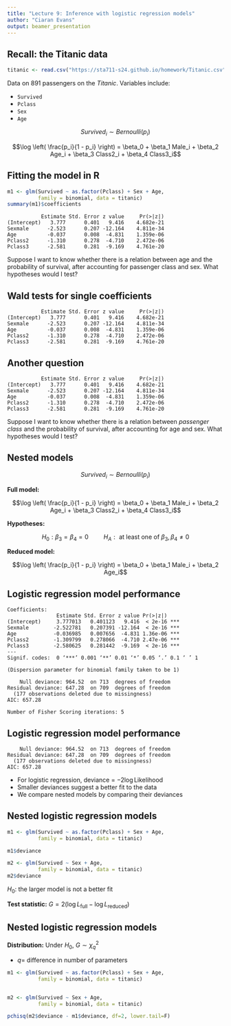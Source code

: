 ```yaml
---
title: "Lecture 9: Inference with logistic regression models"
author: "Ciaran Evans"
output: beamer_presentation
---
```


## Recall: the Titanic data

```r
titanic <- read.csv("https://sta711-s24.github.io/homework/Titanic.csv")
```

Data on 891 passengers on the *Titanic*. Variables include:

* `Survived`
* `Pclass`
* `Sex`
* `Age`

$$Survived_i \sim Bernoulli(p_i)$$

\vspace{-1cm}

$$\log \left( \frac{p_i}{1 - p_i} \right) = \beta_0 + \beta_1 Male_i + \beta_2 Age_i + \beta_3 Class2_i + \beta_4 Class3_i$$

## Fitting the model in R

```r
m1 <- glm(Survived ~ as.factor(Pclass) + Sex + Age, 
          family = binomial, data = titanic)
summary(m1)$coefficients
```

```
           Estimate Std. Error z value     Pr(>|z|)
(Intercept)   3.777      0.401   9.416    4.682e-21
Sexmale      -2.523      0.207 -12.164    4.811e-34
Age          -0.037      0.008  -4.831    1.359e-06
Pclass2      -1.310      0.278  -4.710    2.472e-06
Pclass3      -2.581      0.281  -9.169    4.761e-20
```

Suppose I want to know whether there is a relation between age and the probability of survival, after accounting for passenger class and sex. What hypotheses would I test?

\vspace{5cm}

## Wald tests for single coefficients

```
           Estimate Std. Error z value     Pr(>|z|)
(Intercept)   3.777      0.401   9.416    4.682e-21
Sexmale      -2.523      0.207 -12.164    4.811e-34
Age          -0.037      0.008  -4.831    1.359e-06
Pclass2      -1.310      0.278  -4.710    2.472e-06
Pclass3      -2.581      0.281  -9.169    4.761e-20
```

\vspace{6cm}

## Another question

```
           Estimate Std. Error z value     Pr(>|z|)
(Intercept)   3.777      0.401   9.416    4.682e-21
Sexmale      -2.523      0.207 -12.164    4.811e-34
Age          -0.037      0.008  -4.831    1.359e-06
Pclass2      -1.310      0.278  -4.710    2.472e-06
Pclass3      -2.581      0.281  -9.169    4.761e-20
```

Suppose I want to know whether there is a relation between *passenger class* and the probability of survival, after accounting for age and sex. What hypotheses would I test?

\vspace{5cm}

## Nested models

$$Survived_i \sim Bernoulli(p_i)$$

**Full model:**

\vspace{-0.5cm}

$$\log \left( \frac{p_i}{1 - p_i} \right) = \beta_0 + \beta_1 Male_i + \beta_2 Age_i + \beta_3 Class2_i + \beta_4 Class3_i$$

**Hypotheses:** 

\vspace{-0.5cm}

$$H_0: \beta_3 = \beta_4 = 0 \hspace{1cm} H_A: \text{ at least one of } \beta_3, \beta_4 \neq 0$$

**Reduced model:**

\vspace{-0.5cm}

$$\log \left( \frac{p_i}{1 - p_i} \right) = \beta_0 + \beta_1 Male_i + \beta_2 Age_i$$

## Logistic regression model performance

```
Coefficients:
                Estimate Std. Error z value Pr(>|z|)    
(Intercept)     3.777013   0.401123   9.416  < 2e-16 ***
Sexmale        -2.522781   0.207391 -12.164  < 2e-16 ***
Age            -0.036985   0.007656  -4.831 1.36e-06 ***
Pclass2        -1.309799   0.278066  -4.710 2.47e-06 ***
Pclass3        -2.580625   0.281442  -9.169  < 2e-16 ***
---
Signif. codes:  0 ‘***’ 0.001 ‘**’ 0.01 ‘*’ 0.05 ‘.’ 0.1 ‘ ’ 1

(Dispersion parameter for binomial family taken to be 1)

    Null deviance: 964.52  on 713  degrees of freedom
Residual deviance: 647.28  on 709  degrees of freedom
  (177 observations deleted due to missingness)
AIC: 657.28

Number of Fisher Scoring iterations: 5
```

## Logistic regression model performance

```
    Null deviance: 964.52  on 713  degrees of freedom
Residual deviance: 647.28  on 709  degrees of freedom
  (177 observations deleted due to missingness)
AIC: 657.28
```

* For logistic regression, deviance = $-2 \log \text{Likelihood}$
* Smaller deviances suggest a better fit to the data
* We compare nested models by comparing their deviances

## Nested logistic regression models

```r
m1 <- glm(Survived ~ as.factor(Pclass) + Sex + Age, 
          family = binomial, data = titanic)

m1$deviance
```

```r
m2 <- glm(Survived ~ Sex + Age, 
          family = binomial, data = titanic)
m2$deviance
```

$H_0$: the larger model is not a better fit

**Test statistic:** $G = 2( \log L_{\text{full}} - \log L_{\text{reduced}})$

\vspace{2cm}


## Nested logistic regression models

**Distribution:** Under $H_0$, $G \sim \chi^2_q$

* $q =$ difference in number of parameters

\vspace{1cm}

```r
m1 <- glm(Survived ~ as.factor(Pclass) + Sex + Age, 
          family = binomial, data = titanic)


m2 <- glm(Survived ~ Sex + Age, 
          family = binomial, data = titanic)

pchisq(m2$deviance - m1$deviance, df=2, lower.tail=F)
```
